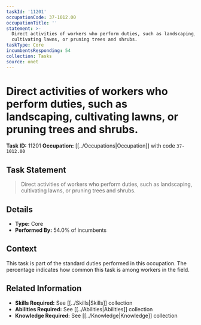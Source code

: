 ```yaml
---
taskId: '11201'
occupationCode: 37-1012.00
occupationTitle: ''
statement: >-
  Direct activities of workers who perform duties, such as landscaping,
  cultivating lawns, or pruning trees and shrubs.
taskType: Core
incumbentsResponding: 54
collection: Tasks
source: onet
---
```

# Direct activities of workers who perform duties, such as landscaping, cultivating lawns, or pruning trees and shrubs.

**Task ID:** 11201
**Occupation:** [[../Occupations|Occupation]] with code `37-1012.00`

## Task Statement

> Direct activities of workers who perform duties, such as landscaping, cultivating lawns, or pruning trees and shrubs.

## Details

- **Type:** Core
- **Performed By:** 54.0% of incumbents

## Context

This task is part of the standard duties performed in this occupation. The percentage indicates how common this task is among workers in the field.

## Related Information

- **Skills Required:** See [[../Skills|Skills]] collection
- **Abilities Required:** See [[../Abilities|Abilities]] collection
- **Knowledge Required:** See [[../Knowledge|Knowledge]] collection
